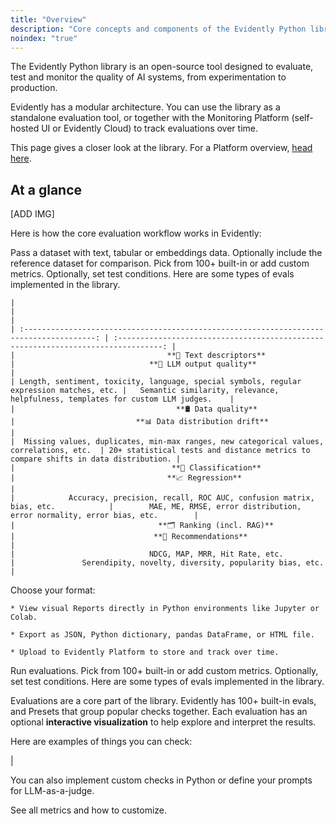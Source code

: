 ```yaml
---
title: "Overview"
description: "Core concepts and components of the Evidently Python library."
noindex: "true"
---
```


The Evidently Python library is an open-source tool designed to evaluate, test and monitor the quality of AI systems, from experimentation to production.

Evidently has a modular architecture. You can use the library as a standalone evaluation tool, or together with the Monitoring Platform (self-hosted UI or Evidently Cloud) to track evaluations over time.

This page gives a closer look at the library. For a Platform overview, [head here](/docs/platform/overview).

## At a glance

\[ADD IMG]

Here is how the core evaluation workflow works in Evidently:

<Steps>
  <Step title="Get input data">
    Pass a dataset with text, tabular or embeddings data. Optionally include the reference dataset for comparison.
  </Step>

  <Step title="Run evaluations">
    Pick from 100+ built-in or add custom metrics. Optionally, set test conditions. Here are some types of evals implemented in the library.

    |                                                                                          |                                                                                    |
    | :--------------------------------------------------------------------------------------: | :--------------------------------------------------------------------------------: |
    |                                  **🔡 Text descriptors**                                 |                              **📝 LLM output quality**                             |
    | Length, sentiment, toxicity, language, special symbols, regular expression matches, etc. |   Semantic similarity, relevance, helpfulness, templates for custom LLM judges.    |
    |                                    **🛢 Data quality**                                   |                           **📊 Data distribution drift**                           |
    |  Missing values, duplicates, min-max ranges, new categorical values, correlations, etc.  | 20+ statistical tests and distance metrics to compare shifts in data distribution. |
    |                                   **🎯 Classification**                                  |                                  **📈 Regression**                                 |
    |            Accuracy, precision, recall, ROC AUC, confusion matrix, bias, etc.            |        MAE, ME, RMSE, error distribution, error normality, error bias, etc.        |
    |                                **🗂 Ranking (incl. RAG)**                                |                               **🛒 Recommendations**                               |
    |                              NDCG, MAP, MRR, Hit Rate, etc.                              |               Serendipity, novelty, diversity, popularity bias, etc.               |
  </Step>

  <Step title="Explore results">
    Choose your format: 

    * View visual Reports directly in Python environments like Jupyter or Colab.

    * Export as JSON, Python dictionary, pandas DataFrame, or HTML file.

    * Upload to Evidently Platform to store and track over time.
  </Step>
</Steps>

Run evaluations. Pick from 100+ built-in or add custom metrics. Optionally, set test conditions.
Here are some types of evals implemented in the library.

Evaluations are a core part of the library. Evidently has 100+ built-in evals, and Presets that group popular checks together. Each evaluation has an optional **interactive visualization** to help explore and interpret the results.

Here are examples of things you can check:

|

You can also implement custom checks in Python or define your prompts for LLM-as-a-judge.

<Card title="Explore evaluations" icon="chart-simple" horizontal="horizontal" href="/metrics">
  See all metrics and how to customize.
</Card>